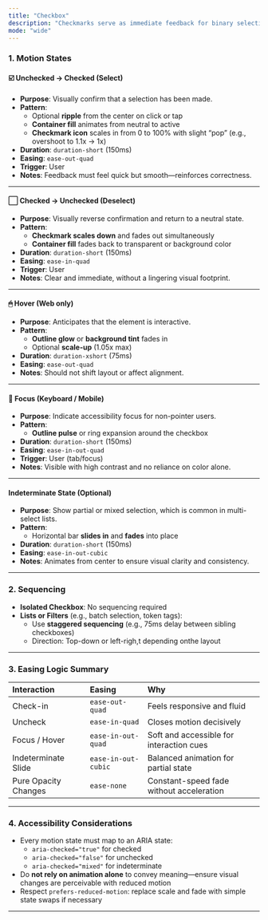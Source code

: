 ```yaml
---
title: "Checkbox"
description: "Checkmarks serve as immediate feedback for binary selections. Motion reinforces clarity, reinforces intent, and ensures accessibility across input methods."
mode: "wide"
---
```


### 1. Motion States

#### ☑️ **Unchecked → Checked (Select)**

- **Purpose**: Visually confirm that a selection has been made.
- **Pattern**:
  - Optional **ripple** from the center on click or tap
  - **Container fill** animates from neutral to active
  - **Checkmark icon** scales in from 0 to 100% with slight “pop” (e.g., overshoot to 1.1x → 1x)
- **Duration**: `duration-short` (150ms)
- **Easing**: `ease-out-quad`
- **Trigger**: User
- **Notes**: Feedback must feel quick but smooth—reinforces correctness.

---

#### ⬜ **Checked → Unchecked (Deselect)**

- **Purpose**: Visually reverse confirmation and return to a neutral state.
- **Pattern**:
  - **Checkmark scales down** and fades out simultaneously
  - **Container fill** fades back to transparent or background color
- **Duration**: `duration-short` (150ms)
- **Easing**: `ease-in-quad`
- **Trigger**: User
- **Notes**: Clear and immediate, without a lingering visual footprint.

---

#### 🖱 **Hover (Web only)**

- **Purpose**: Anticipates that the element is interactive.
- **Pattern**:
  - **Outline glow** or **background tint** fades in
  - Optional **scale-up** (1.05x max)
- **Duration**: `duration-xshort` (75ms)
- **Easing**: `ease-out-quad`
- **Notes**: Should not shift layout or affect alignment.

---

#### 🎯 **Focus (Keyboard / Mobile)**

- **Purpose**: Indicate accessibility focus for non-pointer users.
- **Pattern**:
  - **Outline pulse** or ring expansion around the checkbox
- **Duration**: `duration-short` (150ms)
- **Easing**: `ease-in-out-quad`
- **Trigger**: User (tab/focus)
- **Notes**: Visible with high contrast and no reliance on color alone.

---

#### **Indeterminate State** (Optional)

- **Purpose**: Show partial or mixed selection, which is common in multi-select lists.
- **Pattern**:
  - Horizontal bar **slides in** and **fades** into place
- **Duration**: `duration-short` (150ms)
- **Easing**: `ease-in-out-cubic`
- **Notes**: Animates from center to ensure visual clarity and consistency.

---

### 2. Sequencing

- **Isolated Checkbox**: No sequencing required
- **Lists or Filters** (e.g., batch selection, token tags):
  - Use **staggered sequencing** (e.g., 75ms delay between sibling checkboxes)
  - Direction: Top-down or left-righ,t depending onthe  layout

---

### 3. Easing Logic Summary

| **Interaction**      | **Easing**          | **Why**                                  |
| :------------------- | :------------------ | :--------------------------------------- |
| Check-in             | `ease-out-quad`     | Feels responsive and fluid               |
| Uncheck              | `ease-in-quad`      | Closes motion decisively                 |
| Focus / Hover        | `ease-in-out-quad`  | Soft and accessible for interaction cues |
| Indeterminate Slide  | `ease-in-out-cubic` | Balanced animation for partial state     |
| Pure Opacity Changes | `ease-none`         | Constant-speed fade without acceleration |

---

### 4. Accessibility Considerations

- Every motion state must map to an ARIA state:
  - `aria-checked="true"` for checked
  - `aria-checked="false"` for unchecked
  - `aria-checked="mixed"` for indeterminate
- Do **not rely on animation alone** to convey meaning—ensure visual changes are perceivable with reduced motion
- Respect `prefers-reduced-motion`: replace scale and fade with simple state swaps if necessary

---
